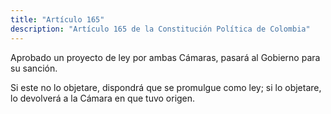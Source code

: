 ```yaml
---
title: "Artículo 165"
description: "Artículo 165 de la Constitución Política de Colombia"
---
```


Aprobado un proyecto de ley por ambas Cámaras, pasará al Gobierno para su sanción.

Si este no lo objetare, dispondrá que se promulgue como ley; si lo objetare, lo devolverá a la Cámara en que tuvo origen.
